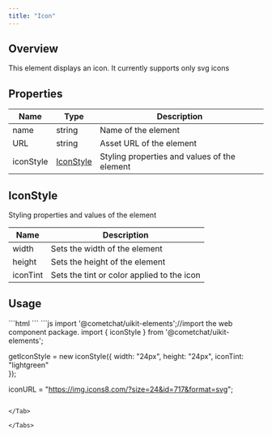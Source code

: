 ```yaml
---
title: "Icon"
---
```


## Overview

This element displays an icon. It currently supports only svg icons

## Properties

| Name      | Type                                             | Description                                  |
| --------- | ------------------------------------------------ | -------------------------------------------- |
| name      | string                                           | Name of the element                          |
| URL       | string                                           | Asset URL of the element                     |
| iconStyle | [IconStyle](/ui-kit/angular/icon#iconstyle) | Styling properties and values of the element |

## IconStyle

Styling properties and values of the element

| Name     | Description                                |
| -------- | ------------------------------------------ |
| width    | Sets the width of the element              |
| height   | Sets the height of the element             |
| iconTint | Sets the tint or color applied to the icon |

## Usage

<Tabs>
<Tab title="HTML">
```html
<cometchat-icon 
[URL]="iconURL"
[iconStyle]="getIconStyle">
</cometchat-icon>
```

</Tab>

<Tab title="JavaScript">
```js
import '@cometchat/uikit-elements';//import the web component package.
import { iconStyle } from '@cometchat/uikit-elements';

getIconStyle = new iconStyle({
width: "24px",
height: "24px",
iconTint: "lightgreen"  
});

iconURL = "https://img.icons8.com/?size=24&id=717&format=svg";
```

</Tab>

</Tabs>
